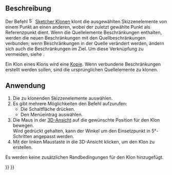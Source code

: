 <languages/>

{{Docnav
|
|
|[[Sketcher_Workbench/de|Sketcher]]
|
|
|IconC=Workbench_Sketcher.svg
}}

{{VeryImportantMessage|Dieses Werkzeug ist veraltet; es wird in {{VersionPlus/de|1.0}} nicht mehr zur Verfügung stehen. Stattdessen kann [[Sketcher_Translate/de|Sketcher Verschieben]] verwendet werden.}}

{{GuiCommand/de
|Name=Sketcher Clone
|Name/de=Sketcher Klonen
|MenuLocation=Sketch → Skizzen-Werkzeuge → Klonen
|Workbenches=[[Sketcher_Workbench/de|Sketcher]]
|Shortcut={{KEY|Z}} {{KEY|L}}
|Version=0.16
|SeeAlso=[[Sketcher_Copy/de|Sketcher Kopieren]], [[Sketcher_Move/de|Sketcher Verschieben]]
}}

<span id="Description"></span>
==Beschreibung==

Der Befehl [[Image:Sketcher_Clone.svg|16px]] [[Sketcher_Clone/de|Sketcher Klonen]] klont die ausgewählten Skizzenelemente von einem Punkt an einen anderen, wobei der zuletzt gewählte 
Punkt als Referenzpunkt dient. Wenn die Quellelemente Beschränkungen enthalten, werden die neuen Beschränkungen mit den Quellbeschränkungen verbunden; wenn Beschränkungen in der Quelle verändert werden, ändern sich auch die Beschränkungen im Ziel. Um diese Verknüpfung zu vermeiden, siehe {{Button|[[File:Sketcher_Copy.svg|16px]][[Sketcher Copy/de|Skizzierer Kopieren]]}}.

Ein Klon eines Klons wird eine [[Sketcher Copy/de|Kopie]]. Wenn verbundene Beschränkungen erstellt werden sollen, sind die ursprünglichen Quellelemente zu klonen.

<span id="Usage"></span>
==Anwendung==

# Die zu klonenden Skizzenelemente auswählen.
# Es gibt mehrere Möglichkeiten den Befehl aufzurufen:
#* Die Schaltfläche {{Button|[[File:Sketcher_Clone.svg|16px]] [[Sketcher_Clone/de|Klonen]]}} drücken.
#* Den Menüeintrag {{MenuCommand|Sketch → Skizzen-Werkzeuge  → [[Image:Sketcher_Clone.svg|16px]] Klonen}} auswählen.
# Die Maus in der [[3D_view/de|3D-Ansicht]] auf die gewünschte Position für den Klon bewegen.</br>Wird {{KEY|Shift}} gedrückt gehalten, kann der Winkel um den Einsetzpunkt in 5°-Schritten angepasst werden. {{Version/de|0.20}}
# Mit der linken Maustaste in die 3D-Ansicht klicken, um den Klon zu erstellen.
Es werden keine zusätzlichen Randbedingungen für den Klon hinzugefügt.


{{Docnav
|
|
|[[Sketcher_Workbench/de|Sketcher]]
|
|
|IconC=Workbench_Sketcher.svg
}}

{{Sketcher_Tools_navi{{#translation:}}}}
{{Userdocnavi{{#translation:}}}}